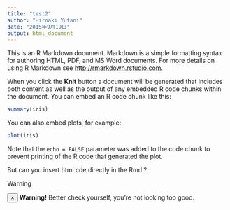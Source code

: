 ```yaml
---
title: "test2"
author: "Hiroaki Yutani"
date: "2015年9月19日"
output: html_document
---
```


This is an R Markdown document. Markdown is a simple formatting syntax for authoring HTML, PDF, and MS Word documents. For more details on using R Markdown see <http://rmarkdown.rstudio.com>.

When you click the **Knit** button a document will be generated that includes both content as well as the output of any embedded R code chunks within the document. You can embed an R code chunk like this:

```r
summary(iris)
```

You can also embed plots, for example:

```r
plot(iris)
```

Note that the `echo = FALSE` parameter was added to the code chunk to prevent printing of the R code that generated the plot.

But can you insert html cde directly in the Rmd ?

<span class="label label-warning">Warning</span>

<div class="alert alert-warning alert-dismissible" role="alert">
  <button type="button" class="close" data-dismiss="alert" aria-label="Close"><span aria-hidden="true">&times;</span></button>
  <strong>Warning!</strong> Better check yourself, you're not looking too good.
</div>

